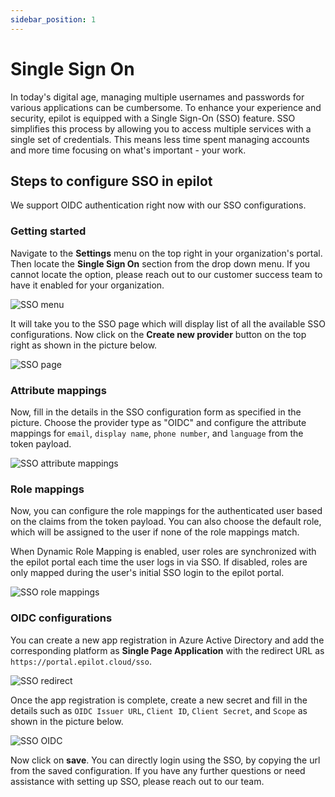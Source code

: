 ```yaml
---
sidebar_position: 1
---
```


# Single Sign On

In today's digital age, managing multiple usernames and passwords for various applications can be cumbersome. To enhance your experience and security, epilot is equipped with a Single Sign-On (SSO) feature. SSO simplifies this process by allowing you to access multiple services with a single set of credentials. This means less time spent managing accounts and more time focusing on what's important - your work.

## Steps to configure SSO in epilot

We support OIDC authentication right now with our SSO configurations.

### Getting started

Navigate to the <b>Settings</b> menu on the top right in your organization's portal. Then locate the <b>Single Sign On</b> section from the drop down menu. If you cannot locate the option, please reach out to our customer success team to have it enabled for your organization.

![SSO menu](/img/sso/sso-menu.png)


It will take you to the SSO page which will display list of all the available SSO configurations. Now click on the <b>Create new provider</b> button on the top right as shown in the picture below.

![SSO page](/img/sso/sso-page.png)

### Attribute mappings

Now, fill in the details in the SSO configuration form as specified in the picture. Choose the provider type as "OIDC" and configure the attribute mappings for `email`, `display name`, `phone number`, and `language` from the token payload.

![SSO attribute mappings](/img/sso/sso-add-new.png)

### Role mappings

Now, you can configure the role mappings for the authenticated user based on the claims from the token payload. You can also choose the default role, which will be assigned to the user if none of the role mappings match.

When Dynamic Role Mapping is enabled, user roles are synchronized with the epilot portal each time the user logs in via SSO. If disabled, roles are only mapped during the user's initial SSO login to the epilot portal.

![SSO role mappings](/img/sso/sso-role-mapping.png)

### OIDC configurations

You can create a new app registration in Azure Active Directory and add the corresponding platform as <b>Single Page Application</b> with the redirect URL as `https://portal.epilot.cloud/sso`.

![SSO redirect](/img/sso/sso-redirect.png)


Once the app registration is complete, create a new secret and fill in the details such as `OIDC Issuer URL`, `Client ID`, `Client Secret`, and `Scope` as shown in the picture below.

![SSO OIDC](/img/sso/sso-oidc.png)

Now click on <b>save</b>. You can directly login using the SSO, by copying the url from the saved configuration. If you have any further questions or need assistance with setting up SSO, please reach out to our team.

